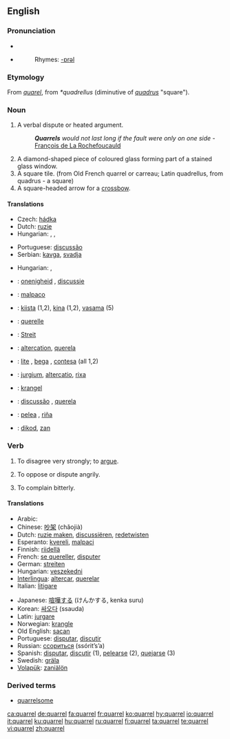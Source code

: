 ==English==

===Pronunciation===
*{{IPA|/ˈkwɒrəl/}}
*{{SAMPA|/"kwQr@l/}}
*:Rhymes: [[Rhymes:English:-ɒrəl|-ɒrəl]]

===Etymology===
From {{OF.}} ''[[quarel]]'', from {{VL.}} ''*quadrellus'' (diminutive of ''[[quadrus]]'' "square").

===Noun===
{{en-noun}}
{{wikipedia}}
# A verbal dispute or heated argument.
#:'''''Quarrels''' would not last long if the fault were only on one side'' - [[q:François de La Rochefoucauld|François de La Rochefoucauld]]
# A diamond-shaped piece of coloured glass forming part of a stained glass window.
# A square tile. (from Old French quarrel or carreau;  Latin quadrellus, from quadrus - a square)
# A square-headed arrow for a [[crossbow]].

====Translations====
{{trans-top|verbal dispute or heated argument}}
*Czech: [[hádka]] {{f}}
*Dutch: [[ruzie]] {{f}}
*Hungarian: {{t|hu|veszekedés}}, {{t|hu|perpatvar}}, {{t|hu|vita}}
{{trans-mid}}
*Portuguese: [[discussão]] {{f}}
*Serbian: [[kavga]], [[svadja]]
{{trans-bottom}}

{{trans-top|a diamond-shaped piece of coloured glass forming part of a stained glass window}}
{{trans-mid}}
{{trans-bottom}}

{{trans-top|a square tile}}
*Hungarian: {{t|hu|burkolólap}}, {{t|hu|mozaiklap}}
{{trans-mid}}
{{trans-bottom}}

{{trans-top|a square-headed arrow for a crossbow}}
{{trans-mid}}
{{trans-bottom}}

{{checktrans-top}}
*{{ttbc|Dutch}}: [[onenigheid]] {{f}}, [[discussie]] {{f}}
*{{ttbc|Esperanto}}: [[malpaco]]
*{{ttbc|Finnish}}: [[kiista]] (1,2), [[kina]] (1,2), [[vasama]] (5)
*{{ttbc|French}}: [[querelle]] {{f}}
*{{ttbc|German}}: [[Streit]] {{m}}
*{{ttbc|Interlingua}}: [[altercation]], [[querela]]
*{{ttbc|Italian}}: [[lite]] {{f}}, [[bega]] {{f}}, [[contesa]] {{f}} (all 1,2)
{{checktrans-mid}}
*{{ttbc|Latin}}: [[jurgium]], [[altercatio]], [[rixa]]
*{{ttbc|Norwegian}}: [[krangel]]
*{{ttbc|Portuguese}}: [[discussão]] {{f}}, [[querela]] {{f}}
*{{ttbc|Spanish}}: [[pelea]] {{f}}, [[riña]] {{f}}
*{{ttbc|Volapük}}: [[dikod]], [[zan]]
{{checktrans-bottom}}

===Verb===
{{en-verb|quarrels|quarreling|quarreled}}

# To disagree very strongly; to [[argue]].
# {{rfd-redundant}} To oppose or dispute angrily.
# {{rfv-sense}} To complain bitterly.

====Translations====
{{rfc-trans}}
{{trans-top|}}
*Arabic: {{ARchar|[[تخاصم]]}} {{IPAchar|(taxáʂʂama)}}
*Chinese: [[吵架]] (chǎojià)
*Dutch: [[ruzie maken]], [[discussiëren]], [[redetwisten]]
*Esperanto: [[kvereli]], [[malpaci]]
*Finnish: [[riidellä]]
*French: [[quereller|se quereller]], [[disputer]]
*German: [[streiten]]
*Hungarian: [[veszekedni]]
*[[Interlingua]]: [[altercar]], [[querelar]]
*Italian: [[litigare]]
{{trans-mid}}
*Japanese: [[喧嘩する]] (けんかする, kenka suru)
*Korean: [[싸오다]] (ssauda)
*Latin: [[jurgare]]
*Norwegian: [[krangle]]
*Old English: [[sacan]]
*Portuguese: [[disputar]], [[discutir]]
*Russian: [[ссориться]] (ssórit’s’a)
*Spanish: [[disputar]], [[discutir]] (1), [[pelearse]] (2), [[quejarse]] (3)
*Swedish: [[gräla]]
*[[Volapük]]: [[zaniälön]]
{{trans-bottom}}

===Derived terms===
*[[quarrelsome]]

[[ca:quarrel]]
[[de:quarrel]]
[[fa:quarrel]]
[[fr:quarrel]]
[[ko:quarrel]]
[[hy:quarrel]]
[[io:quarrel]]
[[it:quarrel]]
[[ku:quarrel]]
[[hu:quarrel]]
[[ru:quarrel]]
[[fi:quarrel]]
[[ta:quarrel]]
[[te:quarrel]]
[[vi:quarrel]]
[[zh:quarrel]]